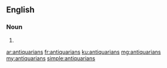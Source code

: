 ==English==

===Noun===
{{head|en}}

# {{plural of|antiquarian}}

[[ar:antiquarians]]
[[fr:antiquarians]]
[[ku:antiquarians]]
[[mg:antiquarians]]
[[my:antiquarians]]
[[simple:antiquarians]]